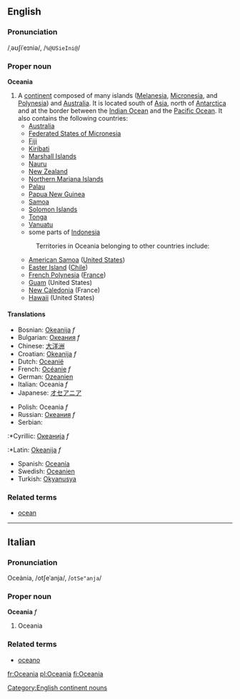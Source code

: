{{wikipedia}}
==English==
===Pronunciation===
/ˌəʊʃiˈeɪniə/, /<tt>%@USieIni@</tt>/
===Proper noun===
'''Oceania'''

#A [[continent]] composed of many islands ([[Melanesia]], [[Micronesia]], and [[Polynesia]]) and [[Australia]].  It is located south of [[Asia]], north of [[Antarctica]] and at the border between the [[Indian Ocean]] and the [[Pacific Ocean]].  It also contains the following countries:
#* [[Australia]]
#* [[Federated States of Micronesia]]
#* [[Fiji]]
#* [[Kiribati]]
#* [[Marshall Islands]]
#* [[Nauru]]
#* [[New Zealand]] 
#* [[Northern Mariana Islands]]
#* [[Palau]]
#* [[Papua New Guinea]]
#* [[Samoa]]
#* [[Solomon Islands]]
#* [[Tonga]]
#* [[Vanuatu]]
#* some parts of [[Indonesia]]
#:Territories in Oceania belonging to other countries include:
#* [[American Samoa]] ([[United States]])
#* [[Easter Island]] ([[Chile]])
#* [[French Polynesia]] ([[France]])
#* [[Guam]] (United States)
#* [[New Caledonia]] (France)
#* [[Hawaii]] (United States)

====Translations====
{{top}}
*Bosnian: [[Okeanija]] ''f''
*Bulgarian: [[Океания]] ''f''
*Chinese: [[大洋洲]]
*Croatian: [[Okeanija]] ''f''
*Dutch: [[Oceanië]] 
*French: [[Océanie]] ''f''
*German: [[Ozeanien]]
*Italian: Oceania ''f''
*Japanese: [[オセアニア]]
{{mid}}
*Polish: Oceania ''f''
*Russian: [[Океания]] ''f''
*Serbian:
:*Cyrillic: [[Океанија]] ''f''
:*Latin: [[Okeanija]] ''f''
*Spanish: [[Oceanía]]
*Swedish: [[Oceanien]]
*Turkish: [[Okyanusya]]
{{bottom}}

===Related terms===
*[[ocean]]

[[Category:English continent nouns]]

----

==Italian==
===Pronunciation===
Oceània, /otʃeˈanja/, /<tt>otSe"anja</tt>/
===Proper noun===
'''Oceania''' ''f''

# Oceania

===Related terms===
*[[oceano]]

[[fr:Oceania]]
[[pl:Oceania]]
[[fi:Oceania]]